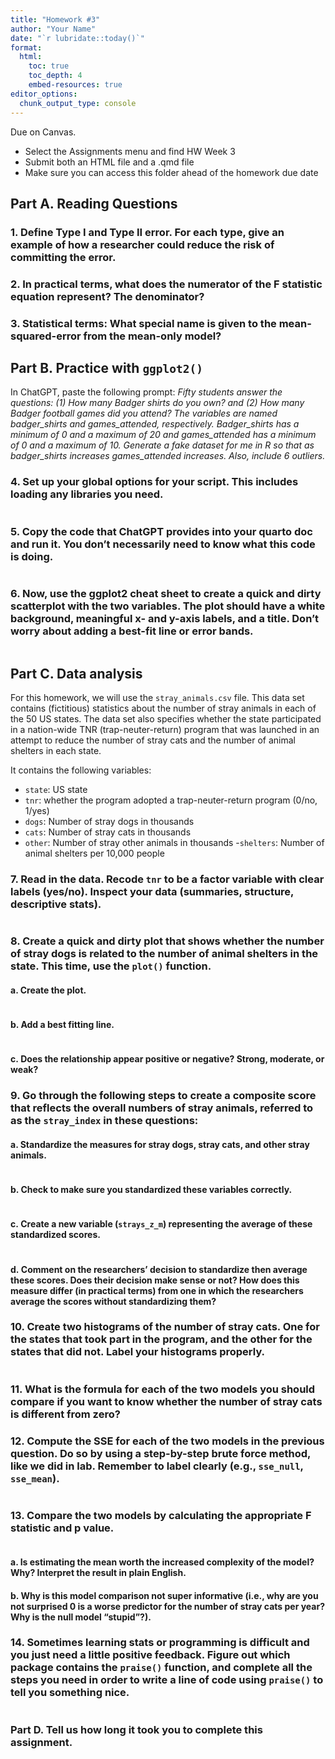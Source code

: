 ```yaml
---
title: "Homework #3" 
author: "Your Name" 
date: "`r lubridate::today()`"
format: 
  html:
    toc: true 
    toc_depth: 4
    embed-resources: true
editor_options: 
  chunk_output_type: console
---
```


Due <!--Wednesday, September 27, 2023, 1:30pm--> on Canvas.   

-	Select the Assignments menu and find HW Week 3
-	Submit both an HTML file and a .qmd file
-	Make sure you can access this folder ahead of the homework due date


## Part A. Reading Questions


### 1.	Define Type I and Type II error. For each type, give an example of how a researcher could reduce the risk of committing the error.


### 2.	In practical terms, what does the numerator of the F statistic equation represent? The denominator?


### 3.	Statistical terms: What special name is given to the mean-squared-error from the mean-only model?



## Part B. Practice with `ggplot2()`

In ChatGPT, paste the following prompt: *Fifty students answer the questions: (1) How many Badger shirts do you own? and (2) How many Badger football games did you attend? The variables are named badger_shirts and games_attended, respectively. Badger_shirts has a minimum of 0 and a maximum of 20 and games_attended has a minimum of 0 and a maximum of 10. Generate a fake dataset for me in R so that as badger_shirts increases games_attended increases. Also, include 6 outliers.*


### 4. Set up your global options for your script. This includes loading any libraries you need.

```r

```


### 5.	Copy the code that ChatGPT provides into your quarto doc and run it. You don’t necessarily need to know what this code is doing. 

```r

```


### 6.	Now, use the ggplot2 cheat sheet to create a quick and dirty scatterplot with the two variables. The plot should have a white background, meaningful x- and y-axis labels, and a title. Don’t worry about adding a best-fit line or error bands.

```r

```


## Part C. Data analysis

For this homework, we will use the `stray_animals.csv` file. This data set contains (fictitious) statistics about the number of stray animals in each of the 50 US states. The data set also specifies whether the state participated in a nation-wide TNR (trap-neuter-return) program that was launched in an attempt to reduce the number of stray cats and the number of animal shelters in each state.   

It contains the following variables:    

- `state`: US state
- `tnr`: whether the program adopted a trap-neuter-return program (0/no, 1/yes)   
- `dogs`: Number of stray dogs in thousands
- `cats`: Number of stray cats in thousands
- `other`: Number of stray other animals in thousands
-`shelters`: Number of animal shelters per 10,000 people


### 7.	Read in the data. Recode `tnr` to be a factor variable with clear labels (yes/no). Inspect your data (summaries, structure, descriptive stats).

```r

```


### 8.	Create a quick and dirty plot that shows whether the number of stray dogs is related to the number of animal shelters in the state. This time, use the `plot()` function.

#### a.	Create the plot.

```r

```

#### b.	Add a best fitting line.

```r

```

#### c.	Does the relationship appear positive or negative? Strong, moderate, or weak?





### 9.	Go through the following steps to create a composite score that reflects the overall numbers of stray animals, referred to as the `stray_index` in these questions:

#### a.	Standardize the measures for stray dogs, stray cats, and other stray animals.

```r

```


#### b.	Check to make sure you standardized these variables correctly. 

```r

```


#### c.	Create a new variable (`strays_z_m`) representing the average of these standardized scores.

```r

```


#### d.	Comment on the researchers’ decision to standardize then average these scores. Does their decision make sense or not? How does this measure differ (in practical terms) from one in which the researchers average the scores without standardizing them? 




### 10.	Create two histograms of the number of stray cats. One for the states that took part in the program, and the other for the states that did not. Label your histograms properly. 

```r

```


### 11.	What is the formula for each of the two models you should compare if you want to know whether the number of stray cats is different from zero? 




### 12.	Compute the SSE for each of the two models in the previous question. Do so by using a step-by-step brute force method, like we did in lab. Remember to label clearly (e.g., `sse_null`, `sse_mean`). 

```r

```


### 13.	Compare the two models by calculating the appropriate F statistic and p value. 


```r

```



#### a.	Is estimating the mean worth the increased complexity of the model? Why? Interpret the result in plain English.



#### b.	Why is this model comparison not super informative (i.e., why are you not surprised 0 is a worse predictor for the number of stray cats per year? Why is the null model “stupid”?).



### 14.	Sometimes learning stats or programming is difficult and you just need a little positive feedback. Figure out which package contains the `praise()` function, and complete all the steps you need in order to write a line of code using `praise()` to tell you something nice. 


```r

```


### Part D. Tell us how long it took you to complete this assignment. 
